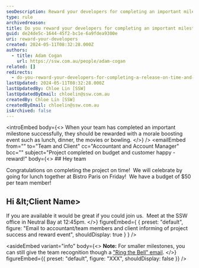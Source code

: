 ```yaml
---
seoDescription: Reward your developers for completing an important milestone on time and budget by celebrating with a morale-boosting event.
type: rule
archivedreason:
title: Do you reward your developers for completing an important milestone on time and budget?
guid: de24de5c-1644-45f2-bc1e-6a9fdea9300e
uri: reward-your-developers
created: 2024-05-11T08:32:28.000Z
authors:
  - title: Adam Cogan
    url: https://ssw.com.au/people/adam-cogan
related: []
redirects:
  - do-you-reward-your-developers-for-completing-a-release-on-time-and-budget
lastUpdated: 2024-05-11T08:32:28.000Z
lastUpdatedBy: Chloe Lin [SSW]
lastUpdatedByEmail: chloelin@ssw.com.au
createdBy: Chloe Lin [SSW]
createdByEmail: chloelin@ssw.com.au
isArchived: false
---
```


<introEmbed
  body={<>
When your team has completed an important milestone successfully, they should be rewarded with a morale boosting event such as lunch, dinner, the movies or bowling.
  </>}
/>
<emailEmbed
  from=""
  to="Team and Client"
  cc="Accountant and Account Manager"
  bcc=""
  subject="Project completed on budget and customer happy - reward!"
  body={<>
    ## Hey team

Congratulations on completing the project on time!  We will celebrate by going for lunch together at Bistro Paris on Friday!  We have a budget of $50 per team member!

## Hi \&lt;Client Name&gt;

If you are available it would be great if you could join us.  Meet at the SSW office in Neutral Bay at 12:45pm.
  </>}
  figureEmbed={ {
    preset: "default",
    figure: "Email to accountant/team members and client informing of project success and reward event",
    shouldDisplay: true
  } }
/>

<asideEmbed
  variant="info"
  body={<>
    **Note:** For smaller milestones, you can still give the team recognition though a ["Ring the Bell" email](/do-you-ring-a-bell-or-similar-when-you-secure-a-big-deal-make-a-sale-or-get-some-great-feedback).
  </>}
  figureEmbed={{
    preset: "default",
    figure: "XXX",
    shouldDisplay: false
  }}
/>
